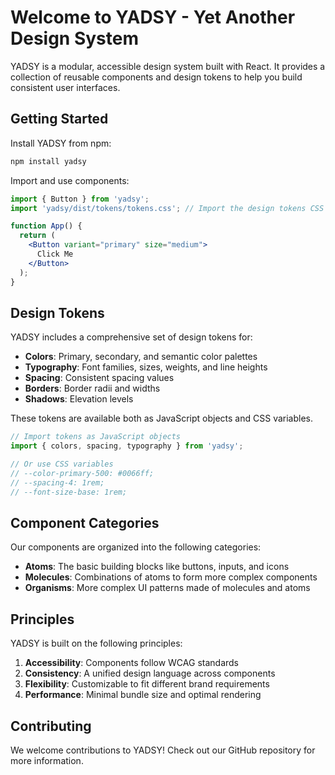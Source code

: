 
<Meta title="Introduction" />

# Welcome to YADSY - Yet Another Design System

YADSY is a modular, accessible design system built with React. It provides a collection of reusable components and design tokens to help you build consistent user interfaces.

## Getting Started

Install YADSY from npm:

```bash
npm install yadsy
```

Import and use components:

```jsx
import { Button } from 'yadsy';
import 'yadsy/dist/tokens/tokens.css'; // Import the design tokens CSS

function App() {
  return (
    <Button variant="primary" size="medium">
      Click Me
    </Button>
  );
}
```

## Design Tokens

YADSY includes a comprehensive set of design tokens for:

- **Colors**: Primary, secondary, and semantic color palettes
- **Typography**: Font families, sizes, weights, and line heights
- **Spacing**: Consistent spacing values
- **Borders**: Border radii and widths
- **Shadows**: Elevation levels

These tokens are available both as JavaScript objects and CSS variables.

```jsx
// Import tokens as JavaScript objects
import { colors, spacing, typography } from 'yadsy';

// Or use CSS variables
// --color-primary-500: #0066ff;
// --spacing-4: 1rem;
// --font-size-base: 1rem;
```

## Component Categories

Our components are organized into the following categories:

- **Atoms**: The basic building blocks like buttons, inputs, and icons
- **Molecules**: Combinations of atoms to form more complex components
- **Organisms**: More complex UI patterns made of molecules and atoms

## Principles

YADSY is built on the following principles:

1. **Accessibility**: Components follow WCAG standards
2. **Consistency**: A unified design language across components
3. **Flexibility**: Customizable to fit different brand requirements
4. **Performance**: Minimal bundle size and optimal rendering

## Contributing

We welcome contributions to YADSY! Check out our GitHub repository for more information.
